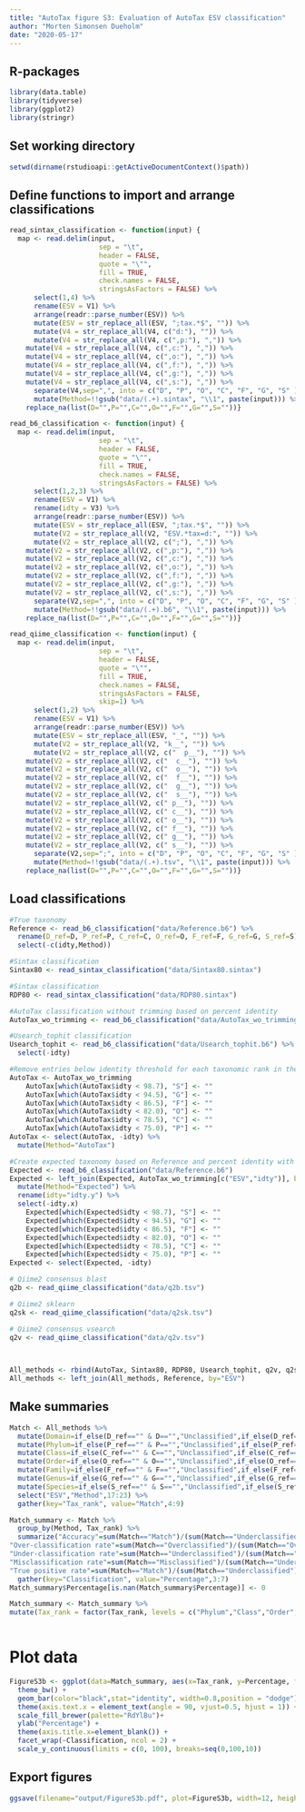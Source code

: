 ---
title: "AutoTax figure S3: Evaluation of AutoTax ESV classification"
author: "Morten Simonsen Dueholm"
date: "2020-05-17"
---

## R-packages
```{r, eval=FALSE, message=FALSE, warning=FALSE, include=FALSE}
library(data.table)
library(tidyverse)
library(ggplot2)
library(stringr)
```
## Set working directory
```{r, echo=FALSE, message=FALSE, warning=FALSE}
setwd(dirname(rstudioapi::getActiveDocumentContext()$path))
```

## Define functions to import and arrange classifications
```{r, echo=FALSE, message=FALSE, warning=FALSE}
read_sintax_classification <- function(input) {
  map <- read.delim(input,
                      sep = "\t",
                      header = FALSE,
                      quote = "\"",
                      fill = TRUE,
                      check.names = FALSE,
                      stringsAsFactors = FALSE) %>%
      select(1,4) %>%
      rename(ESV = V1) %>%
      arrange(readr::parse_number(ESV)) %>%
      mutate(ESV = str_replace_all(ESV, ";tax.*$", "")) %>%
      mutate(V4 = str_replace_all(V4, c("d:"), "")) %>%
      mutate(V4 = str_replace_all(V4, c(",p:"), ",")) %>%
    mutate(V4 = str_replace_all(V4, c(",c:"), ",")) %>%
    mutate(V4 = str_replace_all(V4, c(",o:"), ",")) %>%
    mutate(V4 = str_replace_all(V4, c(",f:"), ",")) %>%
    mutate(V4 = str_replace_all(V4, c(",g:"), ",")) %>%
    mutate(V4 = str_replace_all(V4, c(",s:"), ",")) %>%
      separate(V4,sep=",", into = c("D", "P", "O", "C", "F", "G", "S" )) %>%
      mutate(Method=!!gsub("data/(.+).sintax", "\\1", paste(input))) %>%
    replace_na(list(D="",P="",C="",O="",F="",G="",S=""))}

read_b6_classification <- function(input) {
  map <- read.delim(input,
                      sep = "\t",
                      header = FALSE,
                      quote = "\"",
                      fill = TRUE,
                      check.names = FALSE,
                      stringsAsFactors = FALSE) %>%
      select(1,2,3) %>%
      rename(ESV = V1) %>%
      rename(idty = V3) %>%
      arrange(readr::parse_number(ESV)) %>%
      mutate(ESV = str_replace_all(ESV, ";tax.*$", "")) %>%
      mutate(V2 = str_replace_all(V2, "ESV.*tax=d:", "")) %>%
      mutate(V2 = str_replace_all(V2, c(";"), ",")) %>%
    mutate(V2 = str_replace_all(V2, c(",p:"), ",")) %>%
    mutate(V2 = str_replace_all(V2, c(",c:"), ",")) %>%
    mutate(V2 = str_replace_all(V2, c(",o:"), ",")) %>%
    mutate(V2 = str_replace_all(V2, c(",f:"), ",")) %>%
    mutate(V2 = str_replace_all(V2, c(",g:"), ",")) %>%
    mutate(V2 = str_replace_all(V2, c(",s:"), ",")) %>%
      separate(V2,sep=",", into = c("D", "P", "O", "C", "F", "G", "S" )) %>%
      mutate(Method=!!gsub("data/(.+).b6", "\\1", paste(input))) %>%
    replace_na(list(D="",P="",C="",O="",F="",G="",S=""))}

read_qiime_classification <- function(input) {
  map <- read.delim(input,
                      sep = "\t",
                      header = FALSE,
                      quote = "\"",
                      fill = TRUE,
                      check.names = FALSE,
                      stringsAsFactors = FALSE,
                      skip=1) %>%
      select(1,2) %>%
      rename(ESV = V1) %>%
      arrange(readr::parse_number(ESV)) %>%
      mutate(ESV = str_replace_all(ESV, "_", "")) %>%
      mutate(V2 = str_replace_all(V2, "k__", "")) %>%
      mutate(V2 = str_replace_all(V2, c("  p__"), "")) %>%
    mutate(V2 = str_replace_all(V2, c("  c__"), "")) %>%
    mutate(V2 = str_replace_all(V2, c("  o__"), "")) %>%
    mutate(V2 = str_replace_all(V2, c("  f__"), "")) %>%
    mutate(V2 = str_replace_all(V2, c("  g__"), "")) %>%
    mutate(V2 = str_replace_all(V2, c("  s__"), "")) %>%
    mutate(V2 = str_replace_all(V2, c(" p__"), "")) %>%
    mutate(V2 = str_replace_all(V2, c(" c__"), "")) %>%
    mutate(V2 = str_replace_all(V2, c(" o__"), "")) %>%
    mutate(V2 = str_replace_all(V2, c(" f__"), "")) %>%
    mutate(V2 = str_replace_all(V2, c(" g__"), "")) %>%
    mutate(V2 = str_replace_all(V2, c(" s__"), "")) %>%
      separate(V2,sep=";", into = c("D", "P", "O", "C", "F", "G", "S" )) %>%
      mutate(Method=!!gsub("data/(.+).tsv", "\\1", paste(input))) %>%
    replace_na(list(D="",P="",C="",O="",F="",G="",S=""))}
```

## Load classifications
```{r, eval=FALSE, message=FALSE, warning=FALSE, include=FALSE}
#True taxonomy
Reference <- read_b6_classification("data/Reference.b6") %>%
  rename(D_ref=D, P_ref=P, C_ref=C, O_ref=O, F_ref=F, G_ref=G, S_ref=S) %>%
  select(-c(idty,Method))

#Sintax classification
Sintax80 <- read_sintax_classification("data/Sintax80.sintax")

#Sintax classification
RDP80 <- read_sintax_classification("data/RDP80.sintax")

#AutoTax classification without trimming based on percent identity 
AutoTax_wo_trimming <- read_b6_classification("data/AutoTax_wo_trimming.b6")

#Usearch_tophit classification
Usearch_tophit <- read_b6_classification("data/Usearch_tophit.b6") %>%
  select(-idty)

#Remove entries below identity threshold for each taxonomic rank in the Autotax_wo_trimming taxonomy
AutoTax <- AutoTax_wo_trimming
    AutoTax[which(AutoTax$idty < 98.7), "S"] <- ""
    AutoTax[which(AutoTax$idty < 94.5), "G"] <- ""
    AutoTax[which(AutoTax$idty < 86.5), "F"] <- ""
    AutoTax[which(AutoTax$idty < 82.0), "O"] <- ""
    AutoTax[which(AutoTax$idty < 78.5), "C"] <- ""
    AutoTax[which(AutoTax$idty < 75.0), "P"] <- ""
AutoTax <- select(AutoTax, -idty) %>%
  mutate(Method="AutoTax")

#Create expected taxonomy based on Reference and percent identity with reference database
Expected <- read_b6_classification("data/Reference.b6")
Expected <- left_join(Expected, AutoTax_wo_trimming[c("ESV","idty")], by="ESV") %>%
  mutate(Method="Expected") %>%
  rename(idty="idty.y") %>%
  select(-idty.x)
    Expected[which(Expected$idty < 98.7), "S"] <- ""
    Expected[which(Expected$idty < 94.5), "G"] <- ""
    Expected[which(Expected$idty < 86.5), "F"] <- ""
    Expected[which(Expected$idty < 82.0), "O"] <- ""
    Expected[which(Expected$idty < 78.5), "C"] <- ""
    Expected[which(Expected$idty < 75.0), "P"] <- ""
Expected <- select(Expected, -idty)

# Qiime2 consensus blast
q2b <- read_qiime_classification("data/q2b.tsv")

# Qiime2 sklearn
q2sk <- read_qiime_classification("data/q2sk.tsv")

# Qiime2 consensus vsearch
q2v <- read_qiime_classification("data/q2v.tsv")


        
All_methods <- rbind(AutoTax, Sintax80, RDP80, Usearch_tophit, q2v, q2sk,q2b)
All_methods <- left_join(All_methods, Reference, by="ESV") 
```    

## Make summaries
```{r, eval=FALSE, message=FALSE, warning=FALSE, include=FALSE}
Match <- All_methods %>%
  mutate(Domain=if_else(D_ref=="" & D=="","Unclassified",if_else(D_ref=="" & D!="","Overclassified",if_else(D_ref!="" & D=="","Underclassified",if_else(D_ref != D,"Misclassified","Match"))))) %>%
  mutate(Phylum=if_else(P_ref=="" & P=="","Unclassified",if_else(P_ref=="" & P!="","Overclassified",if_else(P_ref!="" & P=="","Underclassified",if_else(P_ref != P,"Misclassified","Match"))))) %>%
  mutate(Class=if_else(C_ref=="" & C=="","Unclassified",if_else(C_ref=="" & C!="","Overclassified",if_else(C_ref!="" & C=="","Underclassified",if_else(C_ref != C,"Misclassified","Match"))))) %>%
  mutate(Order=if_else(O_ref=="" & O=="","Unclassified",if_else(O_ref=="" & O!="","Overclassified",if_else(O_ref!="" & O=="","Underclassified",if_else(O_ref != O,"Misclassified","Match"))))) %>%
  mutate(Family=if_else(F_ref=="" & F=="","Unclassified",if_else(F_ref=="" & F!="","Overclassified",if_else(F_ref!="" & F=="","Underclassified",if_else(F_ref != F,"Misclassified","Match"))))) %>%
  mutate(Genus=if_else(G_ref=="" & G=="","Unclassified",if_else(G_ref=="" & G!="","Overclassified",if_else(G_ref!="" & G=="","Underclassified",if_else(G_ref != G,"Misclassified","Match"))))) %>%
  mutate(Species=if_else(S_ref=="" & S=="","Unclassified",if_else(S_ref=="" & S!="","Overclassified",if_else(S_ref!="" & S=="","Underclassified",if_else(S_ref != S,"Misclassified","Match"))))) %>%
  select("ESV","Method",17:23) %>%
  gather(key="Tax_rank", value="Match",4:9)

Match_summary <- Match %>%
  group_by(Method, Tax_rank) %>%
  summarize("Accuracy"=sum(Match=="Match")/(sum(Match=="Underclassified")+sum(Match=="Misclassified")+sum(Match=="Overclassified")+sum(Match=="Match"))*100,
"Over-classification rate"=sum(Match=="Overclassified")/(sum(Match=="Overclassified")+sum(Match=="Unclassified"))*100,
"Under-classification rate"=sum(Match=="Underclassified")/(sum(Match=="Underclassified")+sum(Match=="Misclassified")+sum(Match=="Match"))*100,
"Misclassification rate"=sum(Match=="Misclassified")/(sum(Match=="Underclassified")+sum(Match=="Misclassified")+sum(Match=="Match"))*100,
"True positive rate"=sum(Match=="Match")/(sum(Match=="Underclassified")+sum(Match=="Misclassified")+sum(Match=="Match"))*100) %>%
  gather(key="Classification", value="Percentage",3:7)
Match_summary$Percentage[is.nan(Match_summary$Percentage)] <- 0

Match_summary <- Match_summary %>%
mutate(Tax_rank = factor(Tax_rank, levels = c("Phylum","Class","Order","Family","Genus","Species")))
  
```         

# Plot data
```{r, eval=FALSE, message=FALSE, warning=FALSE, include=FALSE}
FigureS3b <- ggplot(data=Match_summary, aes(x=Tax_rank, y=Percentage, fill=Method)) +
  theme_bw() +
  geom_bar(color="black",stat="identity", width=0.8,position = "dodge") +
  theme(axis.text.x = element_text(angle = 90, vjust=0.5, hjust = 1)) +
  scale_fill_brewer(palette="RdYlBu")+
  ylab("Percentage") + 
  theme(axis.title.x=element_blank()) +
  facet_wrap(~Classification, ncol = 2) +
  scale_y_continuous(limits = c(0, 100), breaks=seq(0,100,10))
```

## Export figures
```{r, eval=FALSE, message=FALSE, warning=FALSE, include=FALSE}
ggsave(filename="output/FigureS3b.pdf", plot=FigureS3b, width=12, height=8, useDingbats=FALSE, limitsize=FALSE)
```